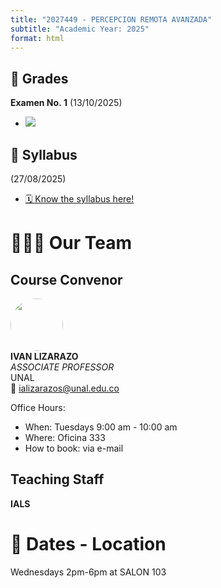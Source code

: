 ```yaml
---
title: "2027449 - PERCEPCION REMOTA AVANZADA"
subtitle: "Academic Year: 2025"
format: html
---
```


::: {.callout-important collapse=true}
## 📢  Grades

**Examen No. 1** (13/10/2025)

- ![](PRA-Examen-1.png)
:::

::: {.callout-important collapse=true}
## 📢 Syllabus

(27/08/2025)

- [🗓️ Know the syllabus here!](/2025/syllabus.qmd)

:::


# 🧑🏻‍🏫 Our Team

::: {.panel-tabset}
## Course Convenor


![](/figures/people/ials.png){fig-align="left" fig-alt="Photo of IVAN LIZARAZO" style="object-fit: cover;width:6em;height:6em;border-radius: 50%;"}  
**IVAN LIZARAZO** <br/>
_ASSOCIATE PROFESSOR_ <br/>
UNAL</a><br/>
📧 [ializarazos@unal.edu.co](mailto:)

Office Hours: 

- When: Tuesdays 9:00 am - 10:00 am
- Where: Oficina 333
- How to book: via e-mail

## Teaching Staff

**IALS**

:::

# 📍 Dates - Location

Wednesdays 2pm-6pm at SALON 103
